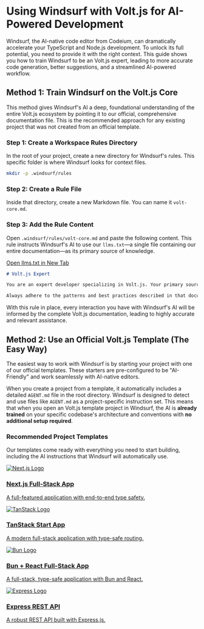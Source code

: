 # Using Windsurf with Volt.js for AI-Powered Development

Windsurf, the AI-native code editor from Codeium, can dramatically accelerate your TypeScript and Node.js development. To unlock its full potential, you need to provide it with the right context. This guide shows you how to train Windsurf to be an Volt.js expert, leading to more accurate code generation, better suggestions, and a streamlined AI-powered workflow.

## Method 1: Train Windsurf on the Volt.js Core

This method gives Windsurf's AI a deep, foundational understanding of the entire Volt.js ecosystem by pointing it to our official, comprehensive documentation file. This is the recommended approach for any existing project that was not created from an official template.

### Step 1: Create a Workspace Rules Directory

In the root of your project, create a new directory for Windsurf's rules. This specific folder is where Windsurf looks for context files.

```bash
mkdir -p .windsurf/rules
```

### Step 2: Create a Rule File

Inside that directory, create a new Markdown file. You can name it `volt-core.md`.

### Step 3: Add the Rule Content

Open `.windsurf/rules/volt-core.md` and paste the following content. This rule instructs Windsurf's AI to use our `llms.txt`—a single file containing our entire documentation—as its primary source of knowledge.

<div className="my-4">
    <a href="https://voltjs.com/llms.txt" target="_blank" rel="noopener noreferrer" className="inline-flex items-center justify-center rounded-md border border-border bg-transparent px-4 py-2 text-sm font-medium text-foreground transition-colors hover:bg-accent hover:text-accent-foreground focus-visible:outline-none focus-visible:ring-2 focus-visible:ring-ring focus-visible:ring-offset-2 disabled:pointer-events-none disabled:opacity-50">
      Open llms.txt in New Tab
    </a>
</div>

```markdown
# Volt.js Expert

You are an expert developer specializing in Volt.js. Your primary source of knowledge for all framework-related questions and code generation is the official documentation, which can be found in its entirety at: https://voltjs.com/llms.txt.

Always adhere to the patterns and best practices described in that document. Before answering any question, consult this source to ensure accuracy.
```

With this rule in place, every interaction you have with Windsurf's AI will be informed by the complete Volt.js documentation, leading to highly accurate and relevant assistance.

## Method 2: Use an Official Volt.js Template (The Easy Way)

The easiest way to work with Windsurf is by starting your project with one of our official templates. These starters are pre-configured to be "AI-Friendly" and work seamlessly with AI-native editors.

When you create a project from a template, it automatically includes a detailed `AGENT.md` file in the root directory. Windsurf is designed to detect and use files like `AGENT.md` as a project-specific instruction set. This means that when you open an Volt.js template project in Windsurf, the AI is **already trained** on your specific codebase's architecture and conventions with **no additional setup required**.

### Recommended Project Templates

Our templates come ready with everything you need to start building, including the AI instructions that Windsurf will automatically use.

<div className="grid grid-cols-1 gap-4 my-8">
    <a href="/templates/starter-nextjs" className="block p-4 rounded-lg border hover:bg-accent/50 hover:shadow-lg transition-all duration-200">
      <div className="flex items-center space-x-4">
        <span className="size-12 border bg-secondary dark:bg-transparent border-border rounded-md p-1 flex items-center justify-center">
          <img src="https://svgl.app/library/nextjs_icon_dark.svg" alt="Next.js Logo" className="h-6 flex-shrink-0 grayscale invert-0 dark:invert" />
        </span>
        <div className="flex-1">
          <h3 className="text-sm font-semibold">Next.js Full-Stack App</h3>
          <p className="text-sm text-muted-foreground">A full-featured application with end-to-end type safety.</p>
        </div>
      </div>
    </a>
    <a href="/templates/starter-tanstack-start" className="block p-4 rounded-lg border hover:bg-accent/50 hover:shadow-lg transition-all duration-200">
      <div className="flex items-center space-x-4">
        <span className="size-12 border bg-secondary dark:bg-transparent border-border rounded-md p-1 flex items-center justify-center">
          <img src="https://svgl.app/library/tanstack.svg" alt="TanStack Logo" className="h-6 flex-shrink-0 grayscale" />
        </span>
        <div className="flex-1">
          <h3 className="text-sm font-semibold">TanStack Start App</h3>
          <p className="text-sm text-muted-foreground">A modern full-stack application with type-safe routing.</p>
        </div>
      </div>
    </a>
    <a href="/templates/starter-bun-react-app" className="block p-4 rounded-lg border hover:bg-accent/50 hover:shadow-lg transition-all duration-200">
      <div className="flex items-center space-x-4">
        <span className="size-12 border bg-secondary dark:bg-transparent border-border rounded-md p-1 flex items-center justify-center">
          <img src="https://svgl.app/library/bun.svg" alt="Bun Logo" className="h-6 flex-shrink-0 grayscale invert-0 dark:invert" />
        </span>
        <div className="flex-1">
          <h3 className="text-sm font-semibold">Bun + React Full-Stack App</h3>
          <p className="text-sm text-muted-foreground">A full-stack, type-safe application with Bun and React.</p>
        </div>
      </div>
    </a>
    <a href="/templates/starter-express-rest-api" className="block p-4 rounded-lg border hover:bg-accent/50 hover:shadow-lg transition-all duration-200">
      <div className="flex items-center space-x-4">
        <span className="size-12 border bg-secondary dark:bg-transparent border-border rounded-md p-1 flex items-center justify-center">
          <img src="https://svgl.app/library/expressjs_dark.svg" alt="Express Logo" className="h-6 flex-shrink-0 grayscale invert-0 dark:invert" />
        </span>
        <div className="flex-1">
          <h3 className="text-sm font-semibold">Express REST API</h3>
          <p className="text-sm text-muted-foreground">A robust REST API built with Express.js.</p>
        </div>
      </div>
    </a>
</div>